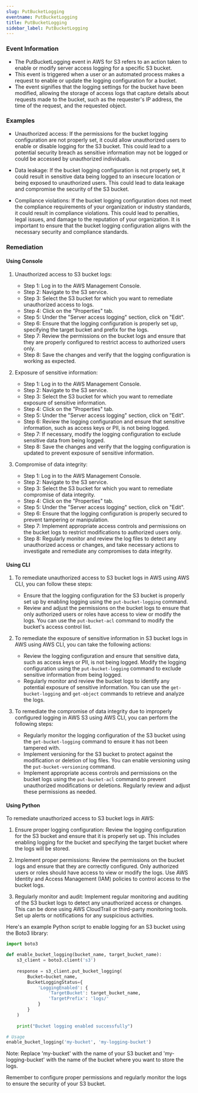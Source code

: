 ```yaml
--- 
slug: PutBucketLogging
eventname: PutBucketLogging
title: PutBucketLogging
sidebar_label: PutBucketLogging
---
```

                       
### Event Information

- The PutBucketLogging event in AWS for S3 refers to an action taken to enable or modify server access logging for a specific S3 bucket.
- This event is triggered when a user or an automated process makes a request to enable or update the logging configuration for a bucket.
- The event signifies that the logging settings for the bucket have been modified, allowing the storage of access logs that capture details about requests made to the bucket, such as the requester's IP address, the time of the request, and the requested object.




### Examples

- Unauthorized access: If the permissions for the bucket logging configuration are not properly set, it could allow unauthorized users to enable or disable logging for the S3 bucket. This could lead to a potential security breach as sensitive information may not be logged or could be accessed by unauthorized individuals.

- Data leakage: If the bucket logging configuration is not properly set, it could result in sensitive data being logged to an insecure location or being exposed to unauthorized users. This could lead to data leakage and compromise the security of the S3 bucket.

- Compliance violations: If the bucket logging configuration does not meet the compliance requirements of your organization or industry standards, it could result in compliance violations. This could lead to penalties, legal issues, and damage to the reputation of your organization. It is important to ensure that the bucket logging configuration aligns with the necessary security and compliance standards.

### Remediation

#### Using Console

1. Unauthorized access to S3 bucket logs:
   - Step 1: Log in to the AWS Management Console.
   - Step 2: Navigate to the S3 service.
   - Step 3: Select the S3 bucket for which you want to remediate unauthorized access to logs.
   - Step 4: Click on the "Properties" tab.
   - Step 5: Under the "Server access logging" section, click on "Edit".
   - Step 6: Ensure that the logging configuration is properly set up, specifying the target bucket and prefix for the logs.
   - Step 7: Review the permissions on the bucket logs and ensure that they are properly configured to restrict access to authorized users only.
   - Step 8: Save the changes and verify that the logging configuration is working as expected.

2. Exposure of sensitive information:
   - Step 1: Log in to the AWS Management Console.
   - Step 2: Navigate to the S3 service.
   - Step 3: Select the S3 bucket for which you want to remediate exposure of sensitive information.
   - Step 4: Click on the "Properties" tab.
   - Step 5: Under the "Server access logging" section, click on "Edit".
   - Step 6: Review the logging configuration and ensure that sensitive information, such as access keys or PII, is not being logged.
   - Step 7: If necessary, modify the logging configuration to exclude sensitive data from being logged.
   - Step 8: Save the changes and verify that the logging configuration is updated to prevent exposure of sensitive information.

3. Compromise of data integrity:
   - Step 1: Log in to the AWS Management Console.
   - Step 2: Navigate to the S3 service.
   - Step 3: Select the S3 bucket for which you want to remediate compromise of data integrity.
   - Step 4: Click on the "Properties" tab.
   - Step 5: Under the "Server access logging" section, click on "Edit".
   - Step 6: Ensure that the logging configuration is properly secured to prevent tampering or manipulation.
   - Step 7: Implement appropriate access controls and permissions on the bucket logs to restrict modifications to authorized users only.
   - Step 8: Regularly monitor and review the log files to detect any unauthorized access or changes, and take necessary actions to investigate and remediate any compromises to data integrity.

#### Using CLI

1. To remediate unauthorized access to S3 bucket logs in AWS using AWS CLI, you can follow these steps:
   - Ensure that the logging configuration for the S3 bucket is properly set up by enabling logging using the `put-bucket-logging` command.
   - Review and adjust the permissions on the bucket logs to ensure that only authorized users or roles have access to view or modify the logs. You can use the `put-bucket-acl` command to modify the bucket's access control list.

2. To remediate the exposure of sensitive information in S3 bucket logs in AWS using AWS CLI, you can take the following actions:
   - Review the logging configuration and ensure that sensitive data, such as access keys or PII, is not being logged. Modify the logging configuration using the `put-bucket-logging` command to exclude sensitive information from being logged.
   - Regularly monitor and review the bucket logs to identify any potential exposure of sensitive information. You can use the `get-bucket-logging` and `get-object` commands to retrieve and analyze the logs.

3. To remediate the compromise of data integrity due to improperly configured logging in AWS S3 using AWS CLI, you can perform the following steps:
   - Regularly monitor the logging configuration of the S3 bucket using the `get-bucket-logging` command to ensure it has not been tampered with. 
   - Implement versioning for the S3 bucket to protect against the modification or deletion of log files. You can enable versioning using the `put-bucket-versioning` command.
   - Implement appropriate access controls and permissions on the bucket logs using the `put-bucket-acl` command to prevent unauthorized modifications or deletions. Regularly review and adjust these permissions as needed.

#### Using Python

To remediate unauthorized access to S3 bucket logs in AWS:

1. Ensure proper logging configuration: Review the logging configuration for the S3 bucket and ensure that it is properly set up. This includes enabling logging for the bucket and specifying the target bucket where the logs will be stored.

2. Implement proper permissions: Review the permissions on the bucket logs and ensure that they are correctly configured. Only authorized users or roles should have access to view or modify the logs. Use AWS Identity and Access Management (IAM) policies to control access to the bucket logs.

3. Regularly monitor and audit: Implement regular monitoring and auditing of the S3 bucket logs to detect any unauthorized access or changes. This can be done using AWS CloudTrail or third-party monitoring tools. Set up alerts or notifications for any suspicious activities.

Here's an example Python script to enable logging for an S3 bucket using the Boto3 library:

```python
import boto3

def enable_bucket_logging(bucket_name, target_bucket_name):
    s3_client = boto3.client('s3')
    
    response = s3_client.put_bucket_logging(
        Bucket=bucket_name,
        BucketLoggingStatus={
            'LoggingEnabled': {
                'TargetBucket': target_bucket_name,
                'TargetPrefix': 'logs/'
            }
        }
    )
    
    print("Bucket logging enabled successfully")

# Usage
enable_bucket_logging('my-bucket', 'my-logging-bucket')
```

Note: Replace 'my-bucket' with the name of your S3 bucket and 'my-logging-bucket' with the name of the bucket where you want to store the logs.

Remember to configure proper permissions and regularly monitor the logs to ensure the security of your S3 bucket.


 